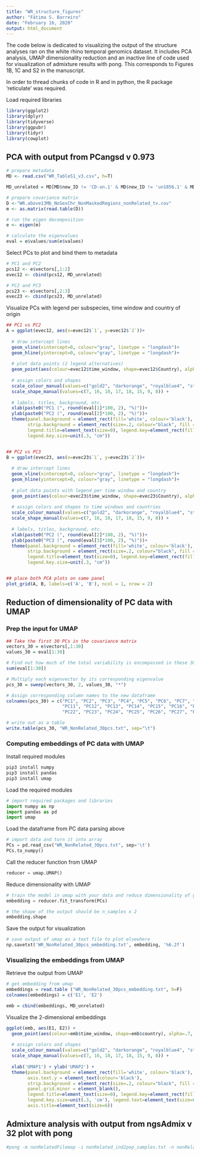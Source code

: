```yaml
---
title: "WR_structure_figures"
author: "Fátima S. Barreiro"
date: "February 16, 2020"
output: html_document
---
```


The code below is dedicated to visualizing the output of the structure analyses ran on the white rhino temporal genomics dataset. It includes PCA analysis, UMAP dimensionality reduction and an inactive line of code used for visualization of admixture results with pong. This corresponds to Figures 1B, 1C and S2 in the manuscript.

In order to thread chunks of code in R and in python, the R package 'reticulate' was required.



Load required libraries
```r
library(ggplot2)
library(dplyr)
library(tidyverse)
library(ggpubr)
library(tidyr)
library(cowplot)
```


## PCA with output from PCangsd v 0.973

```r
# prepare metadata
MD <- read.csv("WR_TableS1_v3.csv", h=T)

MD_unrelated = MD[MD$new_ID != 'CD-un.1' & MD$new_ID != 'un1856.1' & MD$new_ID != 'ZA1842.1', ]
```

```r
# prepare covariance matrix
D <-"WR.above13Mb_NoSexChr_NonMaskedRegions_nonRelated_tv.cov"
m <- as.matrix(read.table(D))

# run the eigen decomposition
e <- eigen(m)

# calculate the eigenvalues
eval = e$values/sum(e$values)
```


Select PCs to plot and bind them to metadata
```r
# PC1 and PC2
pcs12 <- e$vectors[,1:2]
evec12 <- cbind(pcs12, MD_unrelated)

# PC2 and PC3
pcs23 <- e$vectors[,2:3]
evec23 <- cbind(pcs23, MD_unrelated)
```


Visualize PCs with legend per subspecies, time window and country of origin
```r
## PC1 vs PC2
A = ggplot(evec12, aes(x=evec12$`1`, y=evec12$`2`))+
  
  # draw intercept lines
  geom_vline(xintercept=0, colour="gray", linetype = "longdash")+
  geom_hline(yintercept=0, colour="gray", linetype = "longdash")+
  
  # plot data points (2 legend alternatives)
  geom_point(aes(colour=evec12$time_window, shape=evec12$Country), alpha=.7, size=2) + 
  
  # assign colors and shapes
  scale_colour_manual(values=c("gold2", "darkorange", "royalblue4", "steelblue2")) +
  scale_shape_manual(values=c(7, 16, 10, 17, 18, 15, 9, 8)) +
  
  # labels, titles, background, etc.
  xlab(paste0("PC1 (", round(eval[1]*100, 2), "%)"))+
  ylab(paste0("PC2 (", round(eval[2]*100, 2), "%)"))+
  theme(panel.background = element_rect(fill='white', colour='black'), axis.text.x = element_text(colour='black'), axis.text.y = element_text(colour='black'), 
        strip.background = element_rect(size=.2, colour="black", fill ="#FFA5004D"), panel.grid.major = element_blank(), panel.grid.minor = element_blank(), 
        legend.title=element_text(size=0), legend.key=element_rect(fill="white", colour="white"), axis.title=element_text(size=8), legend.text=element_text(size=7),
        legend.key.size=unit(.3, "cm"))


## PC2 vs PC3
B = ggplot(evec23, aes(x=evec23$`1`, y=evec23$`2`))+
  
  # draw intercept lines
  geom_vline(xintercept=0, colour="gray", linetype = "longdash")+
  geom_hline(yintercept=0, colour="gray", linetype = "longdash")+
  
  # plot data points with legend per time window and country
  geom_point(aes(colour=evec23$time_window, shape=evec23$Country), alpha=.7, size=2) + 
  
  # assign colors and shapes to time windows and countries
  scale_colour_manual(values=c("gold2", "darkorange", "royalblue4", "steelblue2")) +
  scale_shape_manual(values=c(7, 16, 10, 17, 18, 15, 9, 8)) +
  
  # labels, titles, background, etc.
  xlab(paste0("PC2 (", round(eval[2]*100, 2), "%)"))+
  ylab(paste0("PC3 (", round(eval[3]*100, 2), "%)"))+
  theme(panel.background = element_rect(fill='white', colour='black'), axis.text.x = element_text(colour='black'), axis.text.y = element_text(colour='black'), 
        strip.background = element_rect(size=.2, colour="black", fill ="#FFA5004D"), panel.grid.major = element_blank(), panel.grid.minor = element_blank(), 
        legend.title=element_text(size=0), legend.key=element_rect(fill="white", colour="white"), axis.title=element_text(size=8), legend.text=element_text(size=7),
        legend.key.size=unit(.3, "cm"))


## place both PCA plots on same panel
plot_grid(A, B, labels=c('A', 'B'), ncol = 1, nrow = 2)
```



## Reduction of dimensionality of PC data with UMAP

### Prep the input for UMAP

```r
## Take the first 30 PCs in the covariance matrix
vectors_30 = e$vectors[,1:30]
values_30 = eval[1:30]

# Find out how much of the total variability is encompassed in these 30 PCs
sum(eval[1:30])

# Multiply each eigenvector by its corresponding eigenvalue
pcs_30 = sweep(vectors_30, 2, values_30, "*")

# Assign corresponding column names to the new dataframe
colnames(pcs_30) = c("PC1", "PC2", "PC3", "PC4", "PC5", "PC6", "PC7", "PC8", "PC9", "PC10",
                     "PC11", "PC12", "PC13", "PC14", "PC15", "PC16", "PC17", "PC18", "PC19", "PC20", "PC21", 
                     "PC22", "PC23", "PC24", "PC25", "PC26", "PC27", "PC28", "PC29", "PC30")
```

```r
# write out as a table
write.table(pcs_30, "WR_NonRelated_30pcs.txt", sep="\t")
```



### Computing embeddings of PC data with UMAP

Install required modules
```bash
pip3 install numpy
pip3 install pandas
pip3 install umap
```


Load the required modules
```python
# import required packages and libraries
import numpy as np
import pandas as pd
import umap
```


Load the dataframe from PC data parsing above
```python
# import data and turn it into array
PCs = pd.read_csv("WR_NonRelated_30pcs.txt", sep='\t')
PCs.to_numpy()
```

Call the reducer function from UMAP
```python
reducer = umap.UMAP()
```

Reduce dimensionality with UMAP
```python
# train the model in umap with your data and reduce dimensionality of your dataset
embedding = reducer.fit_transform(PCs)

# the shape of the output should be n_samples x 2
embedding.shape 
```

Save the output for visualization
```python
# save output of umap as a text file to plot elsewhere
np.savetxt('WR_NonRelated_30pcs_embedding.txt', embedding, '%6.2f')
```


### Visualizing the embeddings from UMAP

Retrieve the output from UMAP
```r
# get embedding from umap
embeddings = read.table ("WR_NonRelated_30pcs_embedding.txt", h=F)
colnames(embeddings) = c('E1', 'E2')

emb = cbind(embeddings, MD_unrelated)
```

Visualize the 2-dimensional embeddings
```r
ggplot(emb, aes(E1, E2)) + 
  geom_point(aes(colour=emb$time_window, shape=emb$country), alpha=.7, size=2) + 
  
  # assign colors and shapes
  scale_colour_manual(values=c("gold2", "darkorange", "royalblue4", "steelblue2")) +
  scale_shape_manual(values=c(7, 16, 10, 17, 18, 15, 9, 8)) +
  
  xlab('UMAP1') + ylab('UMAP2') +
  theme(panel.background = element_rect(fill='white', colour='black'), axis.text.x = element_text(colour='black'), 
        axis.text.y = element_text(colour='black'), 
        strip.background = element_rect(size=.2, colour="black", fill ="#FFA5004D"), panel.grid.major = element_blank(), 
        panel.grid.minor = element_blank(), 
        legend.title=element_text(size=0), legend.key=element_rect(fill="white", colour="white"), 
        legend.key.size=unit(.3, 'cm'), legend.text=element_text(size=6),
        axis.title=element_text(size=6))
```



## Admixture analysis with output from ngsAdmix v 32 plot with pong

```bash
#pong -m nonRelatedFilemap -i nonRelated_ind2pop_samples.txt -n nonRelated_poporder_final_newids.txt -l colourpalette_k6.txt
```

